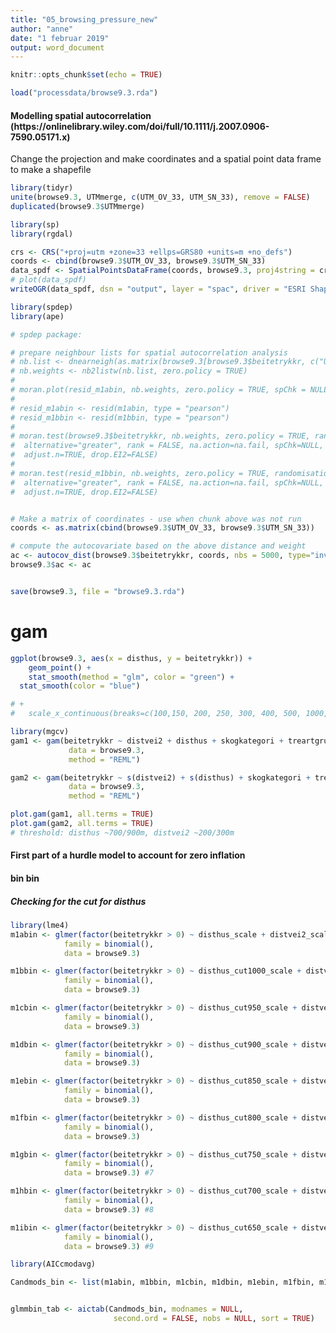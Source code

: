 ```yaml
---
title: "05_browsing_pressure_new"
author: "anne"
date: "1 februar 2019"
output: word_document
---
```


```r
knitr::opts_chunk$set(echo = TRUE)
```



```r

load("processdata/browse9.3.rda")

```




#### Modelling spatial autocorrelation (https://onlinelibrary.wiley.com/doi/full/10.1111/j.2007.0906-7590.05171.x)
Change the projection and make coordinates and a spatial point data frame to make a shapefile

```r
library(tidyr)
unite(browse9.3, UTMmerge, c(UTM_OV_33, UTM_SN_33), remove = FALSE)
duplicated(browse9.3$UTMmerge)
```


```r

library(sp)
library(rgdal)

crs <- CRS("+proj=utm +zone=33 +ellps=GRS80 +units=m +no_defs")
coords <- cbind(browse9.3$UTM_OV_33, browse9.3$UTM_SN_33)
data_spdf <- SpatialPointsDataFrame(coords, browse9.3, proj4string = crs)
# plot(data_spdf)
writeOGR(data_spdf, dsn = "output", layer = "spac", driver = "ESRI Shapefile")

```


```r

library(spdep)
library(ape)

# spdep package:

# prepare neighbour lists for spatial autocorrelation analysis
# nb.list <- dnearneigh(as.matrix(browse9.3[browse9.3$beitetrykkr, c("UTM_OV_33", "UTM_SN_33")]), 0, 5000)
# nb.weights <- nb2listw(nb.list, zero.policy = TRUE)
# 
# moran.plot(resid_m1abin, nb.weights, zero.policy = TRUE, spChk = NULL, labels = TRUE, xlab = NULL, ylab = NULL, quiet = NULL)
# 
# resid_m1abin <- resid(m1abin, type = "pearson")
# resid_m1bbin <- resid(m1bbin, type = "pearson")
# 
# moran.test(browse9.3$beitetrykkr, nb.weights, zero.policy = TRUE, randomisation=TRUE,
#  alternative="greater", rank = FALSE, na.action=na.fail, spChk=NULL,
#  adjust.n=TRUE, drop.EI2=FALSE)
# 
# moran.test(resid_m1bbin, nb.weights, zero.policy = TRUE, randomisation=TRUE,
#  alternative="greater", rank = FALSE, na.action=na.fail, spChk=NULL,
#  adjust.n=TRUE, drop.EI2=FALSE)


# Make a matrix of coordinates - use when chunk above was not run
coords <- as.matrix(cbind(browse9.3$UTM_OV_33, browse9.3$UTM_SN_33))

# compute the autocovariate based on the above distance and weight
ac <- autocov_dist(browse9.3$beitetrykkr, coords, nbs = 5000, type="inverse", zero.policy = TRUE)
browse9.3$ac <- ac


save(browse9.3, file = "browse9.3.rda")


```




# gam

```r
ggplot(browse9.3, aes(x = disthus, y = beitetrykkr)) +
    geom_point() +
    stat_smooth(method = "glm", color = "green") +
  stat_smooth(color = "blue")

# +
#   scale_x_continuous(breaks=c(100,150, 200, 250, 300, 400, 500, 1000, 1500, 2000, 3000))

```

```r
library(mgcv)
gam1 <- gam(beitetrykkr ~ distvei2 + disthus + skogkategori + treartgruppe + region + kant + helling + HOH + tretetthet9,
             data = browse9.3,
             method = "REML")

gam2 <- gam(beitetrykkr ~ s(distvei2) + s(disthus) + skogkategori + treartgruppe + region + kant + helling + HOH + tretetthet9,
             data = browse9.3,
             method = "REML")

```

```r
plot.gam(gam1, all.terms = TRUE)
plot.gam(gam2, all.terms = TRUE)
# threshold: disthus ~700/900m, distvei2 ~200/300m
```





#### First part of a hurdle model to account for zero inflation

#### bin bin

##### Checking for the cut for disthus
```r
library(lme4)
m1abin <- glmer(factor(beitetrykkr > 0) ~ disthus_scale + distvei2_scale + skogkategori + treartgruppe + kant + helling_scale + HOH_scale + I(HOH_scale^2) + tretetthet9_scale + skogkategori*distvei2_scale + ac_scale + (1|KOMNR),
            family = binomial(),
            data = browse9.3)

m1bbin <- glmer(factor(beitetrykkr > 0) ~ disthus_cut1000_scale + distvei2_scale + skogkategori + treartgruppe + kant + helling_scale + HOH_scale + I(HOH_scale^2) + tretetthet9_scale + skogkategori*distvei2_scale + ac_scale + (1|KOMNR),
            family = binomial(),
            data = browse9.3)

m1cbin <- glmer(factor(beitetrykkr > 0) ~ disthus_cut950_scale + distvei2_scale + skogkategori + treartgruppe + ac_scale + kant + helling_scale + HOH_scale + I(HOH_scale^2) + tretetthet9_scale + skogkategori*distvei2_scale + (1|KOMNR),
            family = binomial(),
            data = browse9.3)

m1dbin <- glmer(factor(beitetrykkr > 0) ~ disthus_cut900_scale + distvei2_scale + skogkategori + treartgruppe + ac_scale + kant + helling_scale + HOH_scale + I(HOH_scale^2) + tretetthet9_scale + skogkategori*distvei2_scale + (1|KOMNR),
            family = binomial(),
            data = browse9.3)

m1ebin <- glmer(factor(beitetrykkr > 0) ~ disthus_cut850_scale + distvei2_scale + skogkategori + treartgruppe + ac_scale + kant + helling_scale + HOH_scale + I(HOH_scale^2) + tretetthet9_scale + skogkategori*distvei2_scale + (1|KOMNR),
            family = binomial(),
            data = browse9.3)

m1fbin <- glmer(factor(beitetrykkr > 0) ~ disthus_cut800_scale + distvei2_scale + skogkategori + treartgruppe + ac_scale + kant + helling_scale + HOH_scale + I(HOH_scale^2) + tretetthet9_scale + skogkategori*distvei2_scale + (1|KOMNR),
            family = binomial(),
            data = browse9.3)

m1gbin <- glmer(factor(beitetrykkr > 0) ~ disthus_cut750_scale + distvei2_scale + skogkategori + treartgruppe + ac_scale + kant + helling_scale + HOH_scale + I(HOH_scale^2) + tretetthet9_scale + skogkategori*distvei2_scale + (1|KOMNR),
            family = binomial(),
            data = browse9.3) #7

m1hbin <- glmer(factor(beitetrykkr > 0) ~ disthus_cut700_scale + distvei2_scale + skogkategori + treartgruppe + ac_scale + kant + helling_scale + HOH_scale + I(HOH_scale^2) + tretetthet9_scale + skogkategori*distvei2_scale + (1|KOMNR),
            family = binomial(),
            data = browse9.3) #8

m1ibin <- glmer(factor(beitetrykkr > 0) ~ disthus_cut650_scale + distvei2_scale + skogkategori + treartgruppe + ac_scale + kant + helling_scale + HOH_scale + I(HOH_scale^2) + tretetthet9_scale + skogkategori*distvei2_scale + (1|KOMNR),
            family = binomial(),
            data = browse9.3) #9

```

```r
library(AICcmodavg)

Candmods_bin <- list(m1abin, m1bbin, m1cbin, m1dbin, m1ebin, m1fbin, m1gbin, m1hbin, m1ibin)


glmmbin_tab <- aictab(Candmods_bin, modnames = NULL,
                       second.ord = FALSE, nobs = NULL, sort = TRUE)
```

